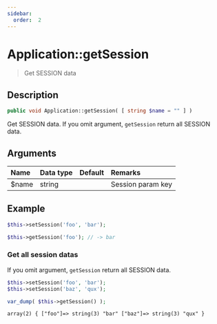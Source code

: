 ```yaml
---
sidebar:
  order:  2
---
```


# Application::getSession

> Get SESSION data

## Description

```php
public void Application::getSession( [ string $name = "" ] )
```

Get SESSION data. If you omit argument, `getSession` return all SESSION data.

## Arguments

| Name  | Data type | Default | Remarks           |
| :---- | :-------- | :------ | :---------------- |
| $name | string    |         | Session param key |

## Example

```php title="Controller - First.php"
$this->setSession('foo', 'bar');
```

```php title="Controller - Second.php"
$this->getSession('foo'); // -> bar
```

### Get all session datas

If you omit argument, `getSession` return all SESSION data.

```php title="Controller - First.php"
$this->setSession('foo', 'bar');
$this->setSession('baz', 'qux');
```

```php title="Controller - Second.php"
var_dump( $this->getSession() );
```

```html title="Output"
array(2) { ["foo"]=> string(3) "bar" ["baz"]=> string(3) "qux" }
```
